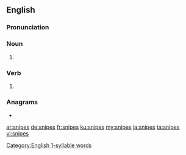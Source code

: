 ==English==
===Pronunciation===
{{rfap|lang=en}}
{{rfp|lang=en}}
[[Category:English 1-syllable words]]
===Noun===
{{head|en|noun plural form}}

# {{plural of|snipe|lang=en}}

===Verb===
{{head|en|verb form}}

# {{en-third-person singular of|snipe}}

===Anagrams===
* {{l|en|spines}}

[[ar:snipes]]
[[de:snipes]]
[[fr:snipes]]
[[ku:snipes]]
[[my:snipes]]
[[ja:snipes]]
[[ta:snipes]]
[[vi:snipes]]